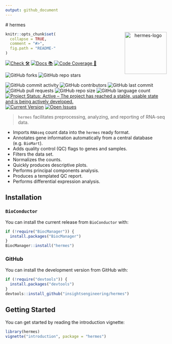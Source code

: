 ```yaml
---
output: github_document
---
```

<!-- markdownlint-disable-file -->
<!-- README.md is generated from README.Rmd. Please edit that file -->

# hermes <p align="center"> <img src='man/figures/logo.png' align="right" height="131.5" alt="hermes-logo"/> </p>

```r
knitr::opts_chunk$set(
  collapse = TRUE,
  comment = "#>",
  fig.path = "README-"
)
```

<!-- start badges -->
[![Check 🛠](https://github.com/insightsengineering/hermes/actions/workflows/check.yaml/badge.svg)](https://github.com/insightsengineering/hermes/actions/workflows/check.yaml)
[![Docs 📚](https://github.com/insightsengineering/hermes/actions/workflows/docs.yaml/badge.svg)](https://insightsengineering.github.io/hermes/)
[![Code Coverage 📔](https://raw.githubusercontent.com/insightsengineering/hermes/_xml_coverage_reports/data/main/badge.svg)](https://raw.githubusercontent.com/insightsengineering/hermes/_xml_coverage_reports/data/main/coverage.xml)

![GitHub forks](https://img.shields.io/github/forks/insightsengineering/hermes?style=social)
![GitHub repo stars](https://img.shields.io/github/stars/insightsengineering/hermes?style=social)

![GitHub commit activity](https://img.shields.io/github/commit-activity/m/insightsengineering/hermes)
![GitHub contributors](https://img.shields.io/github/contributors/insightsengineering/hermes)
![GitHub last commit](https://img.shields.io/github/last-commit/insightsengineering/hermes)
![GitHub pull requests](https://img.shields.io/github/issues-pr/insightsengineering/hermes)
![GitHub repo size](https://img.shields.io/github/repo-size/insightsengineering/hermes)
![GitHub language count](https://img.shields.io/github/languages/count/insightsengineering/hermes)
[![Project Status: Active – The project has reached a stable, usable state and is being actively developed.](https://www.repostatus.org/badges/latest/active.svg)](https://www.repostatus.org/#active)
[![Current Version](https://img.shields.io/github/r-package/v/insightsengineering/hermes/main?color=purple\&label=package%20version)](https://github.com/insightsengineering/hermes/tree/main)
[![Open Issues](https://img.shields.io/github/issues-raw/insightsengineering/hermes?color=red\&label=open%20issues)](https://github.com/insightsengineering/hermes/issues?q=is%3Aissue+is%3Aopen+sort%3Aupdated-desc)
<!-- end badges -->
\

> `hermes` facilitates preprocessing, analyzing, and reporting of RNA-seq data.

- Imports `RNAseq` count data into the `hermes` ready format.
- Annotates gene information automatically from a central database (e.g. `BioMart`).
- Adds quality control (QC) flags to genes and samples.
- Filters the data set.
- Normalizes the counts.
- Quickly produces descriptive plots.
- Performs principal components analysis.
- Produces a templated QC report.
- Performs differential expression analysis.

## Installation

### `BioConductor`

You can install the current release from `BioConductor` with:

```r
if (!require("BiocManager")) {
  install.packages("BiocManager")
}
BiocManager::install("hermes")
```

### GitHub

You can install the development version from GitHub with:

```r
if (!require("devtools")) {
  install.packages("devtools")
}
devtools::install_github("insightsengineering/hermes")
```

## Getting Started

You can get started by reading the introduction vignette:

```r
library(hermes)
vignette("introduction", package = "hermes")
```
